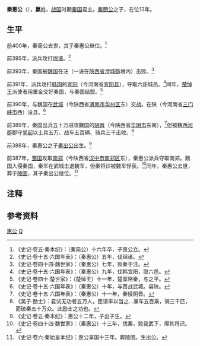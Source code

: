 {{Infobox 先秦人物
|名称=秦惠公
|图像=
|图说=
|别称=
|姓=嬴
|氏=
|名=
|字=
|别名=
|别字=
|谥号=惠公
|时代=战国
|国家=秦国
|身份=秦国君主
|出生日期=
|出生地点=
|逝世日期=前387年
|逝世地点=
|在位年代=前399年—前387年
|父=秦简公
|母=
|正妻=
|妾=
|夫=
|子女=秦出公
|太子=秦出公
|都城=[[雍城|雍城]]
|居所=
|墓葬=陵圉
}}

'''秦惠公'''（{{bd|？||前387年||Q}}），'''嬴'''姓，[[战国|战国]]时期[[秦国|秦国]]君主。[[秦簡公|秦簡公]]之子，在位13年。

== 生平 ==
前400年，秦简公去世，其子秦惠公继位。<ref>《史记·卷五·秦本纪》：（秦简公）十六年卒，子惠公立。</ref>

前395年，派兵攻打[[绵诸|绵诸]]。<ref>《史记·卷十五·六国年表》：（秦惠公）五年，伐绵诸。</ref>

前393年，秦国被[[魏国_(战国)|魏国]]在汪（一说在[[陝西省|陝西省]][[澄城縣|澄城縣]]境内）{{NoteTag|「汪」原作「注」，楊寬認為注非秦地，应是汪字之誤，见杨宽所著《战国史料编年辑证》第220页。<ref>{{cite book|author=杨宽|coauthors= |title=《战国史料编年辑证》|year=2001年11月|publisher=上海人民出版社 |location= |isbn=7208031851}}</ref>}}击败。<ref>《史记·卷四十四·魏世家》：（秦惠公）七年，败秦于注。</ref>

前391年，派兵攻打[[韩国_(战国)|韩国]]的[[宜阳|宜阳]]（今河南省[[宜阳县|宜阳县]]），夺取六座城邑。<ref>《史记·卷十五·六国年表》：（秦惠公）九年，伐韩宜阳，取六邑。</ref>同年，[[楚悼王|楚悼王]]派使者用重金交好秦国，与秦国结盟。<ref>《史记·卷四十·楚世家》：（楚悼王）十一年，楚厚赂秦，与之平。</ref>

前390年，与魏国在[[武城|武城]]（今陕西省[[渭南市|渭南市]][[华州区|华州区]]东）交战。在陕（今河南省[[三门峡市|三门峡市]]西）设县。<ref>《史记·卷十五·六国年表》：（秦惠公）十年，与晋战武城。县陕。</ref>

前389年，秦国出兵五十万进攻魏国的[[阴晋|阴晋]]（今陕西省[[华阴市|华阴市]]东南），<ref>《史记·卷十五·六国年表》：（秦惠公）十一年，秦侵阴晋。</ref>但被魏[[西河郡|西河郡]]郡守[[吴起|吴起]]以士兵五万、战车五百辆、骑兵三千击败。{{NoteTag|关于阴晋之战的战况，史书没有详细记载，详细叙述见林剑鸣所著《秦史稿》第171页。<ref>{{cite book|author=林剑鸣|coauthors= |title=《秦史稿》|year=1991年|publisher=上海人民出版社|location= |isbn= }}</ref>}}<ref>《吴子·励士》：君试无功者五万人，臣请率以当之…兼车五百乘，骑三千匹，而破秦五十万众。此励士之功也。</ref>

前388年，秦惠公之子[[秦出公|秦出公]]出生。{{NoteTag|《史记·卷十五·六国年表》记载为秦惠公十一年，太子生。已无法考证两个年代哪个正确。}}<ref>《史记·卷五·秦本纪》：惠公十二年，子出子生。</ref>

前387年，[[古蜀|蜀国]]攻取[[南郑|南郑]]（今陕西省[[汉中市|汉中市]][[南郑区|南郑区]]东），秦惠公派兵夺取南郑。{{NoteTag|《史记·卷五·秦本纪》记载秦惠公十三年，伐蜀，取南郑。而《史记·卷十五·六国年表》却记载秦惠公十三年，蜀取我南郑。参考秦厉共公二十六年左庶长在南郑筑城，秦躁公二年南郑反，此时南郑既不是秦国领土，也不是蜀国领土，应为蜀国夺取南郑后又被秦国所夺取。}}魏国入侵秦国，秦军在武城击退魏军，但秦将识被魏军俘获。<ref>《史记·卷四十四·魏世家》：（秦惠公）十三年，伐秦，败我武下，得其将识。</ref>同年，秦惠公去世，葬于[[陵圉|陵圉]]，其子秦出公继位。<ref>《史记·卷六·秦始皇本纪》：惠公享国十三年。葬陵圉。生出公。</ref>

== 注释 ==
{{Reflist|group="註"|2}}

== 参考资料 ==
{{reflist|2}}

{{中国皇帝|父[[秦簡公|秦簡公]]|子[[秦出公|秦出公]]|[[秦國君主|秦國君主]]|前399年—前387年}}
{{秦国君主}}

[[Category:秦國君主|惠公]]
[[Category:前387年逝世|Q]]